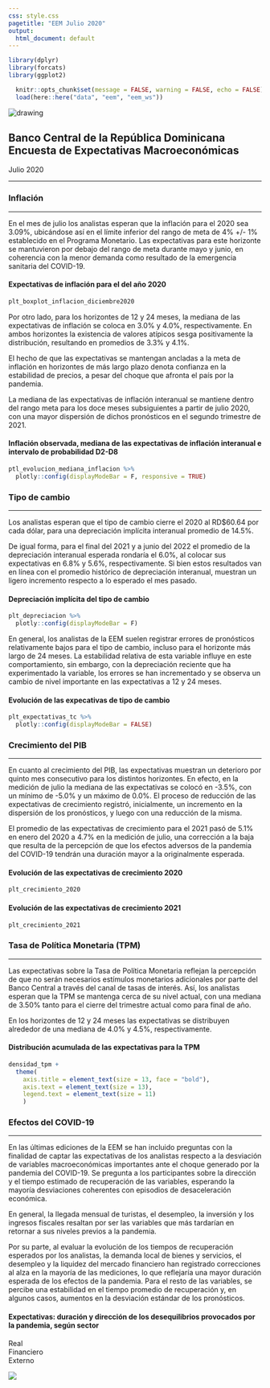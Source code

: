 ---
css: style.css
pagetitle: "EEM Julio 2020"
output:
  html_document: default
---

<link rel="stylesheet" href="https://stackpath.bootstrapcdn.com/bootstrap/4.5.0/css/bootstrap.min.css" integrity="sha384-9aIt2nRpC12Uk9gS9baDl411NQApFmC26EwAOH8WgZl5MYYxFfc+NcPb1dKGj7Sk" crossorigin="anonymous">
<script src="https://stackpath.bootstrapcdn.com/bootstrap/4.5.0/js/bootstrap.min.js" integrity="sha384-OgVRvuATP1z7JjHLkuOU7Xw704+h835Lr+6QL9UvYjZE3Ipu6Tp75j7Bh/kR0JKI" crossorigin="anonymous"></script>

```{r config, include=FALSE}
library(dplyr)
library(forcats)
library(ggplot2)

  knitr::opts_chunk$set(message = FALSE, warning = FALSE, echo = FALSE)
  load(here::here("data", "eem", "eem_ws"))
```


<!-- Header del documento -->
<div class = "header">

  <div class="imagen">
  <img src="img/bcrd_squared.png" alt="drawing"/>
  </div>
  
  <div class="title">
  <h2>Banco Central de la República Dominicana<br>
Encuesta de Expectativas Macroeconómicas</h2>
<span>Julio 2020</span>
  </div>
  
</div>
<hr class="head-ruler">


<!-- Inflación -->

### Inflación
***

<div class="inflacion-container">
<!-- Redancción -->
<div class="left first">

En el mes de julio los analistas esperan que la inflación para el 2020 sea 3.09%, ubicándose así en el límite inferior del rango de meta de 4% +/- 1% establecido en el Programa Monetario. Las expectativas para este horizonte se mantuvieron por debajo del rango de meta durante mayo y junio, en coherencia con la menor demanda como resultado de la emergencia sanitaria del COVID-19.

</div>

<div class="right first">
#### Expectativas de inflación para el del año 2020
```{r plt_inflacion_diciembre, fig.width=5.5, fig.height=3.8}
plt_boxplot_inflacion_diciembre2020
```
</div>

<div class="left secondl">

Por otro lado, para los horizontes de 12 y 24 meses, la mediana de las expectativas de inflación se coloca en 3.0% y 4.0%, respectivamente. En ambos horizontes la existencia de valores atípicos sesga positivamente la distribución, resultando en promedios de 3.3% y 4.1%.

El hecho de que las expectativas se mantengan ancladas a la meta de inflación en horizontes de más largo plazo denota confianza en la estabilidad de precios, a pesar del choque que afronta el país por la pandemia.

La mediana de las expectativas de inflación interanual se mantiene dentro del rango meta para los doce meses subsiguientes a partir de julio 2020, con una mayor dispersión de dichos pronósticos en el segundo trimestre de 2021.

</div>

<div class="right second">

#### Inflación observada, mediana de las expectativas de inflación interanual e intervalo de probabilidad D2-D8 
```{r ptl_desviacion_inflacion, fig.width=5.5, fig.height=3.8}
ptl_evolucion_mediana_inflacion %>% 
  plotly::config(displayModeBar = F, responsive = TRUE)
```

</div>
</div>

### Tipo de cambio
***

<div class="tc-container">

<div class="left first">

Los analistas esperan que el tipo de cambio cierre el 2020 al RD$60.64 por cada dólar, para una depreciación implícita interanual promedio de 14.5%.

De igual forma, para el final del 2021 y a junio del 2022 el promedio de la depreciación interanual esperada rondaría el 6.0%, al colocar sus expectativas en 6.8% y 5.6%, respectivamente. Si bien estos resultados van en línea con el promedio histórico de depreciación interanual, muestran un ligero incremento respecto a lo esperado el mes pasado.

</div>

<div class="right first">
#### Depreciación implícita del tipo de cambio
```{r plt_depreciacion, fig.width=5.5, fig.height=3.8}
plt_depreciacion %>% 
  plotly::config(displayModeBar = F) 
```
</div>

<div class="left second">

En general, los analistas de la EEM suelen registrar errores de pronósticos relativamente bajos para el tipo de cambio, incluso para el horizonte más largo de 24 meses. La estabilidad relativa de esta variable influye en este comportamiento, sin embargo, con la depreciación reciente que ha experimentado la variable, los errores se han incrementado y se observa un cambio de nivel importante en las expectativas a 12 y 24 meses.

</div>

<div class="right second">
#### Evolución de las expecativas de tipo de cambio

```{r plt_expectativas_tc, fig.width=5.5, fig.height=3.8}
plt_expectativas_tc %>% 
  plotly::config(displayModeBar = FALSE)
```

</div>
</div>


### Crecimiento del PIB
***
<div class="pib-container">
<div class="left">

En cuanto al crecimiento del PIB, las expectativas muestran un deterioro por quinto mes consecutivo para los distintos horizontes. En efecto, en la medición de julio la mediana de las expectativas se colocó en -3.5%, con un mínimo de -5.0% y un máximo de 0.0%.  El proceso de reducción de las expectativas de crecimiento registró, inicialmente, un incremento en la dispersión de los pronósticos, y luego con una reducción de la misma.

El promedio de las expectativas de crecimiento para el 2021 pasó de 5.1% en enero del 2020 a 4.7% en la medición de julio, una corrección a la baja que resulta de la percepción de que los efectos adversos de la pandemia del COVID-19 tendrán una duración mayor a la originalmente esperada.

</div>

<div class="right">
#### Evolución de las expectativas de crecimiento 2020
```{r crecimiento_2020, fig.width=5.5, fig.height=3.8}
plt_crecimiento_2020
```

#### Evolución de las expectativas de crecimiento 2021
```{r crecimiento_2021, fig.width=5.5, fig.height=3.8}
plt_crecimiento_2021
```
</div>
</div>

### Tasa de Política Monetaria (TPM)
***

<div class="pib-container">
<div class="left">

Las expectativas sobre la Tasa de Política Monetaria reflejan la percepción de que no serán necesarios estímulos monetarios adicionales por parte del Banco Central a través del canal de tasas de interés. Así, los analistas esperan que la TPM se mantenga cerca de su nivel actual, con una mediana de 3.50% tanto para el cierre del trimestre actual como para final de año.

En los horizontes de 12 y 24 meses las expectativas se distribuyen alrededor de una mediana de 4.0% y 4.5%, respectivamente.


</div>

<div class="right">
#### Distribución acumulada de las expectativas para la TPM
```{r}
densidad_tpm +
  theme(
    axis.title = element_text(size = 13, face = "bold"),
    axis.text = element_text(size = 13),
    legend.text = element_text(size = 11)
    )
```

</div>
</div>

### Efectos del COVID-19
***

<div class="covid-container">


En las últimas ediciones de la EEM se han incluido preguntas con la finalidad de captar las expectativas de los analistas respecto a la desviación de variables macroeconómicas importantes ante el choque generado por la pandemia del COVID-19. Se pregunta a los participantes sobre la dirección y el tiempo estimado de recuperación de las variables, esperando la mayoría desviaciones coherentes con episodios de desaceleración económica.

En general, la llegada mensual de turistas, el desempleo, la inversión y los ingresos fiscales resaltan por ser las variables que más tardarían en retornar a sus niveles previos a la pandemia.

Por su parte, al evaluar la evolución de los tiempos de recuperación esperados por los analistas, la demanda local de bienes y servicios, el desempleo y la liquidez del mercado financiero han registrado correcciones al alza en la mayoría de las mediciones, lo que reflejaría una mayor duración esperada de los efectos de la pandemia. Para el resto de las variables, se percibe una estabilidad en el tiempo promedio de recuperación y, en algunos casos, aumentos en la desviación estándar de los pronósticos.


</div>

<h4 class="covid-dt">Expectativas: duración y dirección de los desequilibrios provocados por la pandemia, según sector</h4>

<div class = "button-row"  align="center">
<div class = "btn btn-secondary" id="real"> Real </div>
<div class = "btn btn-secondary" id="financiero"> Financiero </div>
<div class = "btn btn-secondary" id="externo"> Externo </div>
</div>

<img id = "covid_sector" src="./img/recuperacion_real.png">

<script>
let realButton = document.getElementById("real");
let financieroButton = document.getElementById("financiero");
let externoButton = document.getElementById("externo");
let graficoSector = document.getElementById("covid_sector");

let realPath = "./img/recuperacion_real.png";
let financieroPath = "./img/recuperacion_financiero.png";
let externoPath = "./img/recuperacion_externo.png";

realButton.onclick = () => {
graficoSector.src = realPath;
}

financieroButton.onclick = () => {
graficoSector.src = financieroPath;
}

externoButton.onclick = () => {
graficoSector.src = externoPath;
}
</script>






